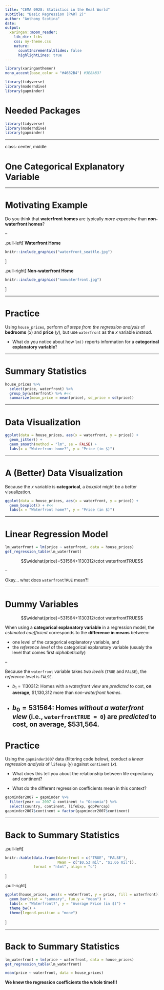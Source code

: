 ```yaml
---
title: "CEMA 0928: Statistics in the Real World"
subtitle: "Basic Regression (PART 2)"
author: "Anthony Scotina"
date: 
output:
  xaringan::moon_reader:
    lib_dir: libs
    css: my-theme.css
    nature:
      countIncrementalSlides: false
      highlightLines: true
---
```


```r
library(xaringanthemer)
mono_accent(base_color = "#4682B4") #3E8A83?
```

```r
library(tidyverse)
library(moderndive)
library(gapminder)
```

# Needed Packages

```r
library(tidyverse)
library(moderndive)
library(gapminder)
```

---

class: center, middle

# One Categorical Explanatory Variable

---

# Motivating Example

Do you think that **waterfront homes** are typically *more expensive* than **non-waterfront homes**?

--

.pull-left[
**Waterfront Home**
```r
knitr::include_graphics("waterfront_seattle.jpg")
```
]

.pull-right[
**Non-waterfront Home**
```r
knitr::include_graphics("nonwaterfront.jpg")
```
]

---

# Practice

Using `house_prices`, perform *all steps from the regression analysis* of **bedrooms** (*x*) and **price** (*y*), but use `waterfront` as the *x* variable *instead*. 

- What do you notice about how `lm()` reports information for a **categorical explanatory variable**?

---

# Summary Statistics

```r
house_prices %>%
  select(price, waterfront) %>%
  group_by(waterfront) %>% #<<
  summarize(mean_price = mean(price), sd_price = sd(price))
```

---

# Data Visualization

```r
ggplot(data = house_prices, aes(x = waterfront, y = price)) + 
  geom_jitter() + 
  geom_smooth(method = "lm", se = FALSE) + 
  labs(x = "Waterfront home?", y = "Price (in $)") 
```

---

# A (Better) Data Visualization

Because the *x* variable is **categorical**, a *boxplot* might be a better visualization. 
```r
ggplot(data = house_prices, aes(x = waterfront, y = price)) + 
  geom_boxplot() + #<<
  labs(x = "Waterfront home?", y = "Price (in $)") 
```

---

# Linear Regression Model

```r
lm_waterfront = lm(price ~ waterfront, data = house_prices)
get_regression_table(lm_waterfront)
```

$$\widehat{price}=531564+1130312\cdot waterfrontTRUE$$

--

Okay... what does `waterfrontTRUE` mean?!

---

# Dummy Variables

$$\widehat{price}=531564+1130312\cdot waterfrontTRUE$$

When using a **categorical explanatory variable** in a regression model, the *estimated coefficient* corresponds to the **difference in means** between:

- one level of the categorical explanatory variable, and
- the *reference level* of the categorical explanatory variable (usualy the level that comes first *alphabetically*)

--

Because the `waterfront` variable takes *two levels* (`TRUE` and `FALSE`), the *reference level* is `FALSE`. 

- $b_{1}=1130312$: Homes with a *waterfront view* are *predicted* to cost, **on average**, <span>&#36;</span>1,130,312 more than *non-waterfront homes*. 

- $b_{0}=531564$: Homes *without a waterfront view* (i.e., `waterfrontTRUE = 0`) are *predicted* to cost, **on average**, <span>&#36;</span>531,564. 
---

# Practice

Using the `gapminder2007` data (filtering code below), conduct a *linear regression analysis* of `lifeExp` (*y*) against `continent` (*x*). 

- What does this tell you about the relationship between life expectancy and continent?

- What do the different regression coefficients mean in this context?

```r
gapminder2007 = gapminder %>%
  filter(year == 2007 & continent != "Oceania") %>% 
  select(country, continent, lifeExp, gdpPercap)
gapminder2007$continent = factor(gapminder2007$continent)
```


---

# Back to Summary Statistics

.pull-left[
```r
knitr::kable(data.frame(Waterfront = c("TRUE", "FALSE"), 
                        Mean = c("$0.53 mil", "$1.66 mil")), 
             format = "html", align = "c")
```
]

.pull-right[
```r
ggplot(house_prices, aes(x = waterfront, y = price, fill = waterfront)) + 
  geom_bar(stat = "summary", fun.y = "mean") + 
  labs(x = "Waterfront?", y = "Average Price (in $)") + 
  theme_bw() + 
  theme(legend.position = "none")
```
]

---

# Back to Summary Statistics

```r
lm_waterfront = lm(price ~ waterfront, data = house_prices)
get_regression_table(lm_waterfront)
```

```r
mean(price ~ waterfront, data = house_prices)
```

**We knew the regression coefficients the whole time!!!**
